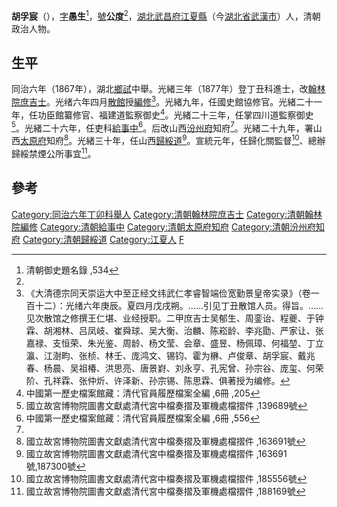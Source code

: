 '''胡孚宸'''（{{bd|1846年||1910年}}），[[表字|字]]'''愚生'''<ref name="#1">清朝御史題名錄 ,534</ref>，[[號|號]]'''公度'''<ref name="#1"/>，[[湖北|湖北]][[武昌府|武昌府]][[江夏縣|江夏縣]]（今[[湖北省|湖北省]][[武漢市|武漢市]]）人，清朝政治人物。

==生平==
同治六年（1867年），湖北[[鄉試|鄉試]]中舉。光緒三年（1877年）登丁丑科進士，改[[翰林院|翰林院]][[庶吉士|庶吉士]]。光绪六年四月[[散館|散館]]授[[編修|編修]]<ref>《大清德宗同天崇运大中至正经文纬武仁孝睿智端俭宽勤景皇帝实录》（卷一百十二）：光绪六年庚辰。夏四月戊戌朔。……引见丁丑散馆人员。得旨。……见次散馆之修撰王仁堪、业经授职。二甲庶吉士吴郁生、周銮诒、程夔、于钟霖、胡湘林、吕凤岐、崔舜球、吴大衡、治麟、陈崧龄、李兆勖、严家让、张嘉禄、支恒荣、朱光鉴、周龄、杨文莹、会章、盛昱、杨佩璋、何福堃、丁立瀛、江澍畇、张桢、林壬、庞鸿文、锡钧、霍为楙、卢俊章、胡孚宸、戴兆春、杨晨、吴祖椿、洪思亮、唐景崶、刘永亨、孔宪曾、孙宗谷、庞玺、何荣阶、孔祥霖、张仲炘、许泽新、孙宗锡、陈思霖、俱著授为编修。</ref>。光緒九年，任國史館協修官。光緒二十一年，任功臣館纂修官、福建道監察御史<ref>中國第一歷史檔案館藏：清代官員履歷檔案全編 ,6冊 ,205</ref>。光緒二十三年，任掌四川道監察御史<ref>國立故宮博物院圖書文獻處清代宮中檔奏摺及軍機處檔摺件 ,139689號</ref>。光緒二十六年，任吏科[[給事中|給事中]]<ref name="#2">中國第一歷史檔案館藏：清代官員履歷檔案全編 ,6冊 ,556</ref>。后改山西[[汾州府|汾州府]]知府<ref name="#2"/>。光緒二十九年，署山西[[太原府|太原府]]知府<ref>國立故宮博物院圖書文獻處清代宮中檔奏摺及軍機處檔摺件 ,163691號</ref>。光緒三十年，任山西[[歸綏道|歸綏道]]<ref>國立故宮博物院圖書文獻處清代宮中檔奏摺及軍機處檔摺件 ,163691號,187300號</ref>。宣統元年，任歸化關監督<ref>國立故宮博物院圖書文獻處清代宮中檔奏摺及軍機處檔摺件 ,185556號</ref>、總辦歸綏禁煙公所事宜<ref>國立故宮博物院圖書文獻處清代宮中檔奏摺及軍機處檔摺件 ,188169號</ref>。

==參考==
{{reflist|2}}
{{清朝人物小作品}}
{{光緒三年丁丑科殿試金榜}}
{{DEFAULTSORT:Hu胡}}
[[Category:同治六年丁卯科舉人|Category:同治六年丁卯科舉人]]
[[Category:清朝翰林院庶吉士|Category:清朝翰林院庶吉士]]
[[Category:清朝翰林院編修|Category:清朝翰林院編修]]
[[Category:清朝給事中|Category:清朝給事中]]
[[Category:清朝太原府知府|Category:清朝太原府知府]]
[[Category:清朝汾州府知府|Category:清朝汾州府知府]]
[[Category:清朝歸綏道|Category:清朝歸綏道]]
[[Category:江夏人|Category:江夏人]]
[[Category:胡姓|F]]